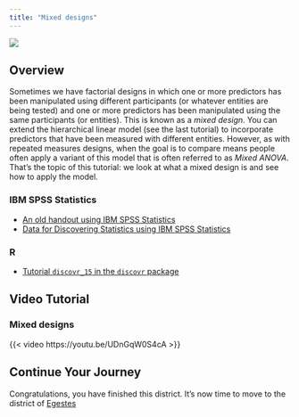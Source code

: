 ```yaml
---
title: "Mixed designs"
---
```


![](../images/porus_long.png)

## Overview

Sometimes we have factorial designs in which one or more predictors has been manipulated using different participants (or whatever entities are being tested) and one or more predictors has been manipulated using the same participants (or entities). This is known as a *mixed design*.
You can extend the hierarchical linear model (see the last tutorial) to incorporate predictors that have been measured with different entities. However, as with repeated measures designs, when the goal is to compare means people often apply a variant of this model that is often referred to as *Mixed ANOVA*. That's the topic of this tutorial: we look at what a mixed design is and see how to apply the model.


### IBM SPSS Statistics

- [An old handout using IBM SPSS Statistics](../repository/mixed_2020.pdf)
- [Data for Discovering Statistics using IBM SPSS Statistics](https://discoverspss.com/pages/data)

### R

- [Tutorial `discovr_15` in the `discovr` package](https://www.discovr.rocks/discovr/)


## Video Tutorial

### Mixed designs


{{< video https://youtu.be/UDnGqW0S4cA >}}



## Continue Your Journey

Congratulations, you have finished this district. It's now time to move to the district of [Egestes](egestes.qmd)
